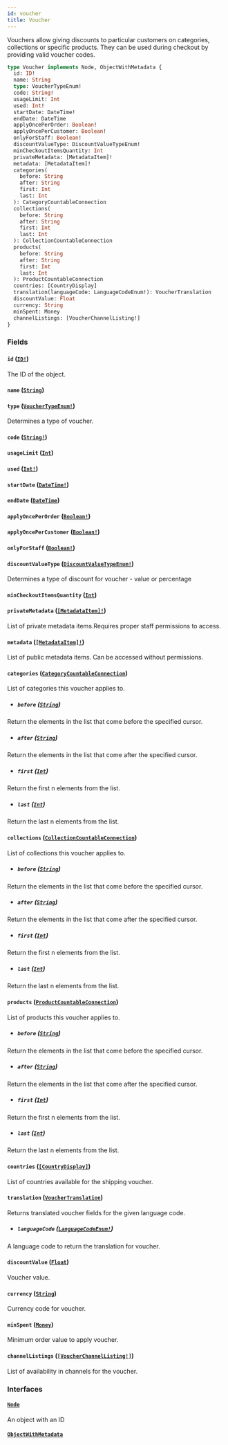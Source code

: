 ```yaml
---
id: voucher
title: Voucher
---
```


Vouchers allow giving discounts to particular customers on categories, collections or specific products. They can be used during checkout by providing valid voucher codes.

```graphql
type Voucher implements Node, ObjectWithMetadata {
  id: ID!
  name: String
  type: VoucherTypeEnum!
  code: String!
  usageLimit: Int
  used: Int!
  startDate: DateTime!
  endDate: DateTime
  applyOncePerOrder: Boolean!
  applyOncePerCustomer: Boolean!
  onlyForStaff: Boolean!
  discountValueType: DiscountValueTypeEnum!
  minCheckoutItemsQuantity: Int
  privateMetadata: [MetadataItem]!
  metadata: [MetadataItem]!
  categories(
    before: String
    after: String
    first: Int
    last: Int
  ): CategoryCountableConnection
  collections(
    before: String
    after: String
    first: Int
    last: Int
  ): CollectionCountableConnection
  products(
    before: String
    after: String
    first: Int
    last: Int
  ): ProductCountableConnection
  countries: [CountryDisplay]
  translation(languageCode: LanguageCodeEnum!): VoucherTranslation
  discountValue: Float
  currency: String
  minSpent: Money
  channelListings: [VoucherChannelListing!]
}
```

### Fields

#### `id` ([`ID!`](/developer/api-reference/scalars/id))

The ID of the object.

#### `name` ([`String`](/developer/api-reference/scalars/string))

#### `type` ([`VoucherTypeEnum!`](/developer/api-reference/enums/voucher-type-enum))

Determines a type of voucher.

#### `code` ([`String!`](/developer/api-reference/scalars/string))

#### `usageLimit` ([`Int`](/developer/api-reference/scalars/int))

#### `used` ([`Int!`](/developer/api-reference/scalars/int))

#### `startDate` ([`DateTime!`](/developer/api-reference/scalars/date-time))

#### `endDate` ([`DateTime`](/developer/api-reference/scalars/date-time))

#### `applyOncePerOrder` ([`Boolean!`](/developer/api-reference/scalars/boolean))

#### `applyOncePerCustomer` ([`Boolean!`](/developer/api-reference/scalars/boolean))

#### `onlyForStaff` ([`Boolean!`](/developer/api-reference/scalars/boolean))

#### `discountValueType` ([`DiscountValueTypeEnum!`](/developer/api-reference/enums/discount-value-type-enum))

Determines a type of discount for voucher - value or percentage

#### `minCheckoutItemsQuantity` ([`Int`](/developer/api-reference/scalars/int))

#### `privateMetadata` ([`[MetadataItem]!`](/developer/api-reference/objects/metadata-item))

List of private metadata items.Requires proper staff permissions to access.

#### `metadata` ([`[MetadataItem]!`](/developer/api-reference/objects/metadata-item))

List of public metadata items. Can be accessed without permissions.

#### `categories` ([`CategoryCountableConnection`](/developer/api-reference/objects/category-countable-connection))

List of categories this voucher applies to.

- ##### `before` ([`String`](/developer/api-reference/scalars/string))

Return the elements in the list that come before the specified cursor.

- ##### `after` ([`String`](/developer/api-reference/scalars/string))

Return the elements in the list that come after the specified cursor.

- ##### `first` ([`Int`](/developer/api-reference/scalars/int))

Return the first n elements from the list.

- ##### `last` ([`Int`](/developer/api-reference/scalars/int))

Return the last n elements from the list.

#### `collections` ([`CollectionCountableConnection`](/developer/api-reference/objects/collection-countable-connection))

List of collections this voucher applies to.

- ##### `before` ([`String`](/developer/api-reference/scalars/string))

Return the elements in the list that come before the specified cursor.

- ##### `after` ([`String`](/developer/api-reference/scalars/string))

Return the elements in the list that come after the specified cursor.

- ##### `first` ([`Int`](/developer/api-reference/scalars/int))

Return the first n elements from the list.

- ##### `last` ([`Int`](/developer/api-reference/scalars/int))

Return the last n elements from the list.

#### `products` ([`ProductCountableConnection`](/developer/api-reference/objects/product-countable-connection))

List of products this voucher applies to.

- ##### `before` ([`String`](/developer/api-reference/scalars/string))

Return the elements in the list that come before the specified cursor.

- ##### `after` ([`String`](/developer/api-reference/scalars/string))

Return the elements in the list that come after the specified cursor.

- ##### `first` ([`Int`](/developer/api-reference/scalars/int))

Return the first n elements from the list.

- ##### `last` ([`Int`](/developer/api-reference/scalars/int))

Return the last n elements from the list.

#### `countries` ([`[CountryDisplay]`](/developer/api-reference/objects/country-display))

List of countries available for the shipping voucher.

#### `translation` ([`VoucherTranslation`](/developer/api-reference/objects/voucher-translation))

Returns translated voucher fields for the given language code.

- ##### `languageCode` ([`LanguageCodeEnum!`](/developer/api-reference/enums/language-code-enum))

A language code to return the translation for voucher.

#### `discountValue` ([`Float`](/developer/api-reference/scalars/float))

Voucher value.

#### `currency` ([`String`](/developer/api-reference/scalars/string))

Currency code for voucher.

#### `minSpent` ([`Money`](/developer/api-reference/objects/money))

Minimum order value to apply voucher.

#### `channelListings` ([`[VoucherChannelListing!]`](/developer/api-reference/objects/voucher-channel-listing))

List of availability in channels for the voucher.

### Interfaces

#### [`Node`](/developer/api-reference/interfaces/node)

An object with an ID

#### [`ObjectWithMetadata`](/developer/api-reference/interfaces/object-with-metadata)
